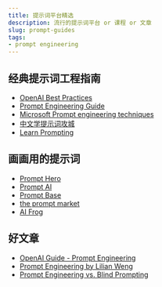 ```yaml
---
title: 提示词平台精选
description: 流行的提示词平台 or 课程 or 文章
slug: prompt-guides
tags:
- prompt engineering
---
```


## 经典提示词工程指南

- [OpenAI Best Practices](https://help.openai.com/en/articles/6654000-best-practices-for-prompt-engineering-with-openai-api)
- [Prompt Engineering Guide](https://www.promptingguide.ai/)
- [Microsoft Prompt engineering techniques](https://learn.microsoft.com/en-us/azure/cognitive-services/openai/concepts/advanced-prompt-engineering?pivots=programming-language-chat-completions#specifying-the-output-structure)
- [中文学提示词攻城](https://learningprompt.wiki/zh-Hans/)
- [Learn Prompting](https://learnprompting.org/)

## 画画用的提示词
- [Prompt Hero](https://prompthero.com/)
- [Prompt AI](https://prompti.ai/)
- [Prompt Base](https://promptbase.com/)
- [the prompt market](https://www.thepromptmarket.ai/)
- [AI Frog](https://www.aifrog.io/)

## 好文章
-  [OpenAI Guide - Prompt Engineering](https://platform.openai.com/docs/guides/prompt-engineering)
-  [Prompt Engineering by Lilian Weng](https://lilianweng.github.io/posts/2023-03-15-prompt-engineering/)
-  [Prompt Engineering vs. Blind Prompting](https://mitchellh.com/writing/prompt-engineering-vs-blind-prompting)
